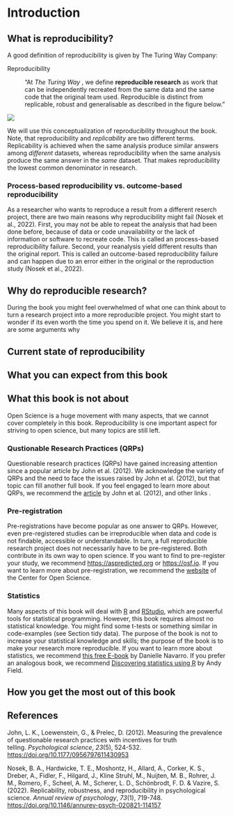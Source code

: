 # Introduction

## What is reproducibility?

A good definition of reproducibility is given by The Turing Way Company:

Reproducibility

:   "At *The Turing Way* , we define **reproducible research** as work that can be independently recreated from the same data and the same code that the original team used. Reproducible is distinct from replicable, robust and generalisable as described in the figure below."

![](/images/reproducible-matrix.jpg){fig-align="center"}

We will use this conceptualization of reproducibility throughout the book. Note, that reproducibility and *replicability* are two different terms. Replicability is achieved when the same analysis produce similar answers among *different* datasets, whereas reproducibility when the same analysis produce the same answer in the *same* dataset. That makes reproducibility the lowest common denominator in research.

### Process-based reproducibility vs. outcome-based reproducibility

As a researcher who wants to reproduce a result from a different reserch project, there are two main reasons why reproducibility might fail (Nosek et al., 2022). First, you may not be able to repeat the analysis that had been done before, because of data or code unavailability or the lack of information or software to recreate code. This is called an process-based reproducibility failure. Second, your reanalysis yield different results than the original report. This is called an outcome-based reproducibility failure and can happen due to an error either in the original or the reproduction study (Nosek et al., 2022).

## Why do reproducible research?

During the book you might feel overwhelmed of what one can think about to turn a research project into a more reproducible project. You might start to wonder if its even worth the time you spend on it. We believe it is, and here are some arguments why

## Current state of reproducibility

## What you can expect from this book

## What this book is not about

Open Science is a huge movement with many aspects, that we cannot cover completely in this book. Reproducibility is one important aspect for striving to open science, but many topics are still left.

### Qustionable Research Practices (QRPs)

Questionable research practices (QRPs) have gained increasing attention since a popular article by John et al. (2012). We acknowledge the variety of QRPs and the need to face the issues raised by John et al. (2012), but that topic can fill another full book. If you feel engaged to learn more about QRPs, we recommend the [article](https://doi.org/10.1177/0956797611430953) by John et al. (2012), and other links <!--# Links will be inserted soon -->.

### Pre-registration

Pre-registrations have become popular as one answer to QRPs. However, even pre-registered studies can be irreproducible when data and code is not findable, accessible or understandable. In turn, a full reproducible research project does not necessarily have to be pre-registered. Both contribute in its own way to open science. If you want to find to pre-register your study, we recommend <https://aspredicted.org> or <https://osf.io>. If you want to learn more about pre-registration, we recommend the [website](https://www.cos.io/initiatives/prereg) of the Center for Open Science.

### Statistics

Many aspects of this book will deal with [R](https://www.r-project.org) and [RStudio](https://posit.co/download/rstudio-desktop/), which are powerful tools for statistical programming. However, this book requires almost no statistical knowledge. You might find some t-tests or something similar in code-examples (see Section tidy data). The purpose of the book is not to increase your statistical knowledge and skills; the purpose of the book is to make your research more reproducible. If you want to learn more about statistics, we recommend [this free E-book](https://learningstatisticswithr.com/lsr-0.6.pdf) by Danielle Navarro. If you prefer an analogous book, we recommend [Discovering statistics using R](https://uk.sagepub.com/en-gb/eur/discovering-statistics-using-r/book236067) by Andy Field.

## How you get the most out of this book

## References

John, L. K., Loewenstein, G., & Prelec, D. (2012). Measuring the prevalence of questionable research practices with incentives for truth telling. *Psychological science*, *23*(5), 524-532. <https://doi.org/10.1177/0956797611430953>

Nosek, B. A., Hardwicke, T. E., Moshontz, H., Allard, A., Corker, K. S., Dreber, A., Fidler, F., Hilgard, J., Kline Struhl, M., Nuijten, M. B., Rohrer, J. M., Romero, F., Scheel, A. M., Scherer, L. D., Schönbrodt, F. D. & Vazire, S. (2022). Replicability, robustness, and reproducibility in psychological science. *Annual review of psychology*, *73*(1), 719-748. <https://doi.org/10.1146/annurev-psych-020821-114157>
